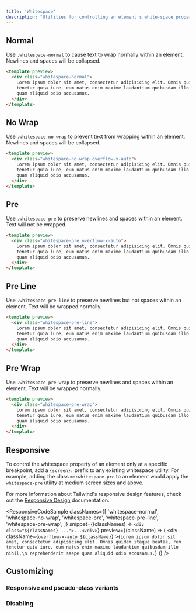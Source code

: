 ```yaml
---
title: 'Whitespace'
description: "Utilities for controlling an element's white-space property."
---
```




## Normal

Use `.whitespace-normal` to cause text to wrap normally within an element. Newlines and spaces will be collapsed.

```html
<template preview>
  <div class="whitespace-normal">
    Lorem ipsum dolor sit amet, consectetur adipisicing elit. Omnis quidem itaque beatae, rem
    tenetur quia iure, eum natus enim maxime laudantium quibusdam illo nihil, reprehenderit saepe
    quam aliquid odio accusamus.
  </div>
</template>
```

## No Wrap

Use `.whitespace-no-wrap` to prevent text from wrapping within an element. Newlines and spaces will be collapsed.

```html
<template preview>
  <div class="whitespace-no-wrap overflow-x-auto">
    Lorem ipsum dolor sit amet, consectetur adipisicing elit. Omnis quidem itaque beatae, rem
    tenetur quia iure, eum natus enim maxime laudantium quibusdam illo nihil, reprehenderit saepe
    quam aliquid odio accusamus.
  </div>
</template>
```

## Pre

Use `.whitespace-pre` to preserve newlines and spaces within an element. Text will not be wrapped.

```html
<template preview>
  <div class="whitespace-pre overflow-x-auto">
    Lorem ipsum dolor sit amet, consectetur adipisicing elit. Omnis quidem itaque beatae, rem
    tenetur quia iure, eum natus enim maxime laudantium quibusdam illo nihil, reprehenderit saepe
    quam aliquid odio accusamus.
  </div>
</template>
```

## Pre Line

Use `.whitespace-pre-line` to preserve newlines but not spaces within an element. Text will be wrapped normally.

```html
<template preview>
  <div class="whitespace-pre-line">
    Lorem ipsum dolor sit amet, consectetur adipisicing elit. Omnis quidem itaque beatae, rem
    tenetur quia iure, eum natus enim maxime laudantium quibusdam illo nihil, reprehenderit saepe
    quam aliquid odio accusamus.
  </div>
</template>
```

## Pre Wrap

Use `.whitespace-pre-wrap` to preserve newlines and spaces within an element. Text will be wrapped normally.

```html
<template preview>
  <div class="whitespace-pre-wrap">
    Lorem ipsum dolor sit amet, consectetur adipisicing elit. Omnis quidem itaque beatae, rem
    tenetur quia iure, eum natus enim maxime laudantium quibusdam illo nihil, reprehenderit saepe
    quam aliquid odio accusamus.
  </div>
</template>
```

## Responsive

To control the whitespace property of an element only at a specific breakpoint, add a `{screen}:` prefix to any existing whitespace utility. For example, adding the class `md:whitespace-pre` to an element would apply the `whitespace-pre` utility at medium screen sizes and above.

For more information about Tailwind's responsive design features, check out the [Responsive Design](/docs/responsive-design) documentation.

<ResponsiveCodeSample
  classNames={[
    'whitespace-normal',
    'whitespace-no-wrap',
    'whitespace-pre',
    'whitespace-pre-line',
    'whitespace-pre-wrap',
  ]}
  snippet={(classNames) => `
    <div class="${classNames} ...">...</div>
  `}
  preview={(className) => (
    <div
      className={`overflow-x-auto ${className}`}
    >{`Lorem ipsum dolor sit amet, consectetur adipisicing elit. Omnis quidem itaque beatae, rem tenetur quia iure,
    eum natus enim maxime
    laudantium quibusdam illo nihil,\n
reprehenderit saepe quam aliquid odio accusamus.`}</div>
  )}
/>

## Customizing

### Responsive and pseudo-class variants

<Variants plugin="whitespace" />

### Disabling

<Disabling plugin="whitespace" />
